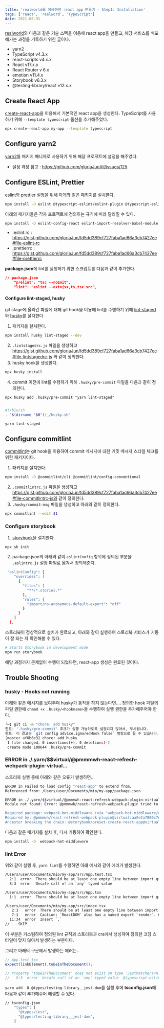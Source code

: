 ```yaml
---
title: 'realworld를 이용하여 react app 만들기 - Step1: Installation'
tags: ['react', 'realword', 'TypeScript']
date: 2021-06-31
---
```


[realworld](https://gothinkster.github.io/realworld/docs/intro)와 다음과 같은 기술 스텍을 이용해 react app을 만들고,
해당 서비스를 배포해가는 과정을 기록하기 위한 글이다.

<!--truncate-->

- yarn2
- TypeScript v4.3.x
- react-scripts v4.x.x
- React v17.x.x
- React Router v 6.x
- emotion v11.4.x
- Storybook v6.3.x
- @testing-library/react v12.x.x

## Create React App

[create-react-app](https://reactjs.org/docs/create-a-new-react-app.html)을 이용해서 기본적인 react app을 생성한다.
TypeScript를 사용하기 위해 `--template typescript` 옵션을 추가해주었다.

```bash
npx create-react-app my-app --template typescript
```

## Configure yarn2

[yarn2](https://yarnpkg.com)를 패키지 매니저로 사용하기 위해 해당 프로젝트에 설정을 해주었다.

- 설정 과정 참고 : https://github.com/gloriaJun/til/issues/125

## Configure ESLint, Prettier

eslint와 prettier 설정을 위해 아래와 같은 패키지를 설치한다.

```bash npm2yarn
npm install -D eslint @typescript-eslint/eslint-plugin @typescript-eslint/parser eslint-config-prettier eslint-plugin-prettier prettier
```

아래의 패키지들은 각자 프로젝트에 정의하는 규칙에 따라 달라질 수 있다.

```bash npm2yarn
npm install -D eslint-config-react eslint-import-resolver-babel-module eslint-import-resolver-typescript eslint-plugin-import eslint-plugin-react eslint-plugin-react-hooks
```

- .eslint.rc : https://gist.github.com/gloriaJun/fd5dd389cf727faba1ad66a3cb7427ee#file-eslint-rc
- .prettierrc : https://gist.github.com/gloriaJun/fd5dd389cf727faba1ad66a3cb7427ee#file-prettierrc

**package.json**에 lint를 실행하기 위한 스크립트를 다음과 같이 추가한다.

```json
// package.json
    "prelint": "tsc --noEmit",
    "lint": "eslint --ext=jsx,ts,tsx src",
```

#### Configure lint-staged, husky

git stage에 올라간 파일에 대해 git hook을 이용해 lint를 수행하기 위해 [lint-staged](https://github.com/okonet/lint-staged)와 [husky](https://typicode.github.io/husky/#/?id=install-1)를 설치한다

1. 패키지를 설치한다.

```bash npm2yarn
npm install husky lint-staged --dev
```

2. `.lintstagedrc.js` 파일을 생성하고 https://gist.github.com/gloriaJun/fd5dd389cf727faba1ad66a3cb7427ee#file-lintstagedrc-js 와 같이 정의한다.
3. husky hook을 생성한다.

```bash
npx husky install
```

4. commit 이전에 lint를 수행하기 위해 `.husky/pre-commit` 파일을 다음과 같이 정의한다.

```
npx husky add .husky/pre-commit "yarn lint-staged"
```

```bash

#!/bin/sh
. "$(dirname "$0")/_/husky.sh"

yarn lint-staged
```

## Configure commitlint

[commitlint](https://github.com/conventional-changelog/commitlint)는 git hook을 이용하여 commit 메시지에 대한 커밋 메시지 스타일 체크를 위한 패키지이다.

1. 패키지를 설치한다.

```bash npm2yarn
npm install -D @commitlint/cli @commitlint/config-conventional
```

2. `.commitlintrc.js` 파일을 생성하고 https://gist.github.com/gloriaJun/fd5dd389cf727faba1ad66a3cb7427ee#file-commitlintrc-js와 같이 정의한다.
3. `.husky/commit-msg` 파일을 생성하고 아래와 같이 정의한다.

```bash
npx commitlint --edit $1
```

### Configure storybook

1. [storybook](https://storybook.js.org/docs/react/get-started/install)을 설치한다.

```bash
npx sb init
```

2. package.json의 아래와 같이 `eslintConfig` 항목에 정의된 부분을 `.eslintrc.js` 설정 파일로 옮겨서 정의해준다.

```bash
 "eslintConfig": {
    "overrides": [
      {
        "files": [
          "**/*.stories.*"
        ],
        "rules": {
          "import/no-anonymous-default-export": "off"
        }
      }
    ]
  },
```

스토리북이 정상적으로 설치가 완료되고, 아래와 같이 실행하여 스토리북 서비스가 기동이 잘 되는 지 확인해볼 수 있다.

```bash npm2yarn
# Starts Storybook in development mode
npm run storybook
```

해당 과정까지 문제없이 수행이 되었다면, react-app 생성은 완료된 것이다.

## Trouble Shooting

### husky - Hooks not running

아래와 같은 메시지를 보여주며 husky가 동작을 하지 않는다면....
정의한 hook 파일의 파일 권한에 `chmod +x .husky/<hookname>`을 수행하여 실행 권한을 추가해주어야 한다.

```bash
╰─❯ git ci -m "chore: add husky"
힌트: '.husky/pre-commit' 후크가 실행 가능하도록 설정되지 않아서, 무시됩니다.
힌트: 이 경고는 `git config advice.ignoredHook false` 명령으로 끌 수 있습니다.
[master af6b6e3] chore: add husky
 1 file changed, 0 insertions(+), 0 deletions(-)
 create mode 100644 .husky/pre-commit
```

### ERROR in ./.yarn/$$virtual/@pmmmwh-react-refresh-webpack-plugin-virtual...

스토리북 실행 중에 아래와 같은 오류가 발생하면..

```bash
ERROR in Failed to load config "react-app" to extend from.
Referenced from: /Users/user/Documents/mio/my-app/package.json

ERROR in ./.yarn/$$virtual/@pmmmwh-react-refresh-webpack-plugin-virtual-5ef0209fe8/0/cache/@pmmmwh-react-refresh-webpack-plugin-npm-0.4.3-5375cf6b6f-718853bf7b.zip/node_modules/@pmmmwh/react-refresh-webpack-plugin/sockets/WHMEventSource.js
Module not found: Error: @pmmmwh/react-refresh-webpack-plugin tried to access webpack-hot-middleware (a peer dependency) but it isn't provided by its ancestors; this makes the require call ambiguous and unsound.

Required package: webpack-hot-middleware (via "webpack-hot-middleware/client")
Required by: @pmmmwh/react-refresh-webpack-plugin@virtual:aa8e2a7880c7d78a363a64638c8d08e1ed334a2ec81820e6145b829d0a51f0466091afc671f5cadd8190c27d433059941023876a9c0e48dc23dca7c6014ea052#npm:0.4.3 (via /Users/user/Documents/mio/my-app/.yarn/$$virtual/@pmmmwh-react-refresh-webpack-plugin-virtual-5ef0209fe8/0/cache/@pmmmwh-react-refresh-webpack-plugin-npm-0.4.3-5375cf6b6f-718853bf7b.zip/node_modules/@pmmmwh/react-refresh-webpack-plugin/sockets/WHMEventSource.js)
Ancestor breaking the chain: @storybook/preset-create-react-app@virtual:ddccc941eb8b35cd4b898a64351d8bba4ecc85eb47e8f1b36dce7852d6c3635665e0fc5464861f723d175edb2248ce0fa54dfefb9b5e4d2fdaef4b2353c4aa82#npm:3.1.7
```

다음과 같은 패키지를 설치 후, 다시 기동하여 확인한다.

```bash npm2yarn
npm install -D  webpack-hot-middleware
```

### lint Error

위와 같이 실행 후, `yarn lint`를 수행하면 아래 예시와 같이 에러가 발생한다.

```bash
/Users/user/Documents/mio/my-app/src/App.test.tsx
  2:1  error  There should be at least one empty line between import groups  import/order
  8:3  error  Unsafe call of an `any` typed value                            @typescript-eslint/no-unsafe-call

/Users/user/Documents/mio/my-app/src/App.tsx
  1:1  error  There should be at least one empty line between import groups  import/order

/Users/user/Documents/mio/my-app/src/index.tsx
   2:1   error  There should be at least one empty line between import groups                                                                 import/order
   7:1   error  Caution: `ReactDOM` also has a named export `render`. Check if you meant to write `import {render} from 'react-dom'` instead  import/no-named-as-default-member
  11:34  error  Insert `,`                                                                                                                    prettier/prettier
// ...SKIP
```

이 부분은 커스텀하여 정의된 lint 규칙과 스토리북과 cra에서 생성하여 정의한 코딩 스타일이 맞지 않아서 발생하는 부분이다.

그리고 아래의 구문에서 발생하는 에러는..

```javascript
// App.test.tsx
expect(linkElement).toBeInTheDocument();

// Property 'toBeInTheDocument' does not exist on type 'JestMatchers<HTMLElement>'.ts(2339)
//   9:3  error  Unsafe call of an `any` typed value  @typescript-eslint/no-unsafe-call
```

`yarn add -D @types/testing-library__jest-dom`를 실행 후에 **tsconfig.json**에 다음과 같이 추가해주어 해결할 수 있다.

```bash
// tsconfig.json
    "types": [
      "@types/jest",
      "@types/testing-library__jest-dom",
    ]
```

